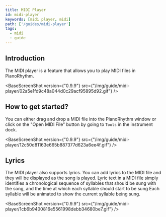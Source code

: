 ```yaml
---
title: MIDI Player
id: midi-player
keywords: [midi player, midi]
path: ['/guides/midi-player']
tags:
  - midi
  - guide
---
```



## Introduction

The MIDI player is a feature that allows you to play MIDI files in PianoRhythm.

<BaseScreenShot version={"0.9.9"} src={"/img/guide/midi-player/02a5e1fd9c48a044d0c29acf95895d92.gif"} />

## How to get started?

You can either drag and drop a MIDI file into the PianoRhythm window or click on the "Open MIDI File" button by going to `Tools` in the instrument dock.

<BaseScreenShot version={"0.9.9"} src={"/img/guide/midi-player/12c50d81163e665b887377d623a6ee4f.gif"} />

## Lyrics

The MIDI player also supports lyrics. You can add lyrics to the MIDI file and they will be displayed as the song is played.
Lyric text in a MIDI file simply identifies a chronological sequence of syllables that should be sung with the song, and the time at which each syllable should start to be sung
Each syllable will be animated to show the current syllable being sung.

<BaseScreenShot version={"0.9.9"} src={"/img/guide/midi-player/1cb6b9400816e5561998debb34680be7.gif"} />
